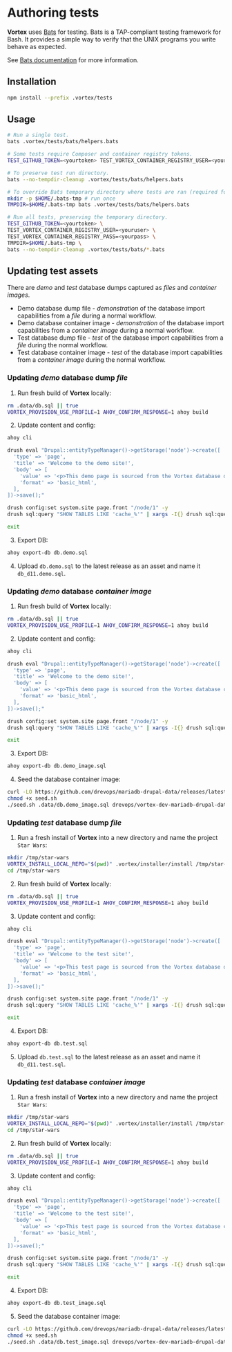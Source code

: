 # Authoring tests

**Vortex** uses [Bats](https://github.com/bats-core/bats-core) for testing.
Bats is a TAP-compliant testing framework for Bash. It provides a simple way to
verify that the UNIX programs you write behave as expected.

See [Bats documentation](https://bats-core.readthedocs.io/) for more information.

## Installation

```bash
npm install --prefix .vortex/tests
```

## Usage

```bash
# Run a single test.
bats .vortex/tests/bats/helpers.bats

# Some tests require Composer and container registry tokens.
TEST_GITHUB_TOKEN=<yourtoken> TEST_VORTEX_CONTAINER_REGISTRY_USER=<youruser> TEST_VORTEX_CONTAINER_REGISTRY_PASS=<yourpass> bats .vortex/tests/bats/workflow.smoke.bats

# To preserve test run directory.
bats --no-tempdir-cleanup .vortex/tests/bats/helpers.bats

# To override Bats temporary directory where tests are ran (required for container tests).
mkdir -p $HOME/.bats-tmp # run once
TMPDIR=$HOME/.bats-tmp bats .vortex/tests/bats/helpers.bats

# Run all tests, preserving the temporary directory.
TEST_GITHUB_TOKEN=<yourtoken> \
TEST_VORTEX_CONTAINER_REGISTRY_USER=<youruser> \
TEST_VORTEX_CONTAINER_REGISTRY_PASS=<yourpass> \
TMPDIR=$HOME/.bats-tmp \
bats --no-tempdir-cleanup .vortex/tests/bats/*.bats
```

## Updating test assets

There are *demo* and *test* database dumps captured as *files* and *container images*.

- Demo database dump file - *demonstration* of the database import capabilities from a *file* during a normal workflow.
- Demo database container image - *demonstration* of the database import capabilities from a *container image* during a normal workflow.
- Test database dump file - *test* of the database import capabilities from a *file* during the normal workflow.
- Test database container image - *test* of the database import capabilities from a *container image* during the normal workflow.

### Updating *demo* database dump *file*

1. Run fresh build of **Vortex** locally:
```bash
rm .data/db.sql || true
VORTEX_PROVISION_USE_PROFILE=1 AHOY_CONFIRM_RESPONSE=1 ahoy build
```
2. Update content and config:
```bash
ahoy cli

drush eval "Drupal::entityTypeManager()->getStorage('node')->create([
  'type' => 'page',
  'title' => 'Welcome to the demo site!',
  'body' => [
    'value' => '<p>This demo page is sourced from the Vortex database dump file to demonstrate database importing capabilities.</p>',
    'format' => 'basic_html',
  ],
])->save();"

drush config:set system.site page.front "/node/1" -y
drush sql:query "SHOW TABLES LIKE 'cache_%'" | xargs -I{} drush sql:query "TRUNCATE TABLE {}" && drush sql:query "TRUNCATE TABLE watchdog"

exit

```
3. Export DB:
```bash
ahoy export-db db.demo.sql
```
4. Upload `db.demo.sql` to the latest release as an asset and name it `db_d11.demo.sql`.

### Updating *demo* database *container image*

1. Run fresh build of **Vortex** locally:
```bash
rm .data/db.sql || true
VORTEX_PROVISION_USE_PROFILE=1 AHOY_CONFIRM_RESPONSE=1 ahoy build
```
2. Update content and config:
```bash
ahoy cli

drush eval "Drupal::entityTypeManager()->getStorage('node')->create([
  'type' => 'page',
  'title' => 'Welcome to the demo site!',
  'body' => [
    'value' => '<p>This demo page is sourced from the Vortex database container image to demonstrate database importing capabilities.</p>',
    'format' => 'basic_html',
  ],
])->save();"

drush config:set system.site page.front "/node/1" -y
drush sql:query "SHOW TABLES LIKE 'cache_%'" | xargs -I{} drush sql:query "TRUNCATE TABLE {}" && drush sql:query "TRUNCATE TABLE watchdog"

exit

```
3. Export DB:
```bash
ahoy export-db db.demo_image.sql
```
4. Seed the database container image:
```bash
curl -LO https://github.com/drevops/mariadb-drupal-data/releases/latest/download/seed.sh
chmod +x seed.sh
./seed.sh .data/db.demo_image.sql drevops/vortex-dev-mariadb-drupal-data-demo-11.x:latest
```

### Updating *test* database dump *file*

1. Run a fresh install of **Vortex** into a new directory and name the project `Star Wars`:
```bash
mkdir /tmp/star-wars
VORTEX_INSTALL_LOCAL_REPO="$(pwd)" .vortex/installer/install /tmp/star-wars --quiet
cd /tmp/star-wars
```
2. Run fresh build of **Vortex** locally:
```bash
rm .data/db.sql || true
VORTEX_PROVISION_USE_PROFILE=1 AHOY_CONFIRM_RESPONSE=1 ahoy build
```
3. Update content and config:
```bash
ahoy cli

drush eval "Drupal::entityTypeManager()->getStorage('node')->create([
  'type' => 'page',
  'title' => 'Welcome to the test site!',
  'body' => [
    'value' => '<p>This test page is sourced from the Vortex database dump file to demonstrate database importing capabilities.</p>',
    'format' => 'basic_html',
  ],
])->save();"

drush config:set system.site page.front "/node/1" -y
drush sql:query "SHOW TABLES LIKE 'cache_%'" | xargs -I{} drush sql:query "TRUNCATE TABLE {}" && drush sql:query "TRUNCATE TABLE watchdog"

exit

```
4. Export DB:
```bash
ahoy export-db db.test.sql
```
5. Upload `db.test.sql` to the latest release as an asset and name it `db_d11.test.sql`.

### Updating *test* database *container image*

1. Run a fresh install of **Vortex** into a new directory and name the project `Star Wars`:
```bash
mkdir /tmp/star-wars
VORTEX_INSTALL_LOCAL_REPO="$(pwd)" .vortex/installer/install /tmp/star-wars --quiet
cd /tmp/star-wars
```
2. Run fresh build of **Vortex** locally:
```bash
rm .data/db.sql || true
VORTEX_PROVISION_USE_PROFILE=1 AHOY_CONFIRM_RESPONSE=1 ahoy build
```
3. Update content and config:
```bash
ahoy cli

drush eval "Drupal::entityTypeManager()->getStorage('node')->create([
  'type' => 'page',
  'title' => 'Welcome to the test site!',
  'body' => [
    'value' => '<p>This test page is sourced from the Vortex database container image to demonstrate database importing capabilities.</p>',
    'format' => 'basic_html',
  ],
])->save();"

drush config:set system.site page.front "/node/1" -y
drush sql:query "SHOW TABLES LIKE 'cache_%'" | xargs -I{} drush sql:query "TRUNCATE TABLE {}" && drush sql:query "TRUNCATE TABLE watchdog"

exit

```
4. Export DB:
```bash
ahoy export-db db.test_image.sql
```
5. Seed the database container image:
```bash
curl -LO https://github.com/drevops/mariadb-drupal-data/releases/latest/download/seed.sh
chmod +x seed.sh
./seed.sh .data/db.test_image.sql drevops/vortex-dev-mariadb-drupal-data-test-11.x:latest
```
